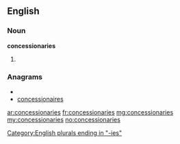==English==

===Noun===
'''concessionaries'''

# {{plural of|[[concessionary]]}}

===Anagrams===
* {{alphagram|acceeiinnoorsss}}
* [[concessionaires#English|concessionaires]]


[[Category:English plurals ending in "-ies"]]

[[ar:concessionaries]]
[[fr:concessionaries]]
[[mg:concessionaries]]
[[my:concessionaries]]
[[no:concessionaries]]